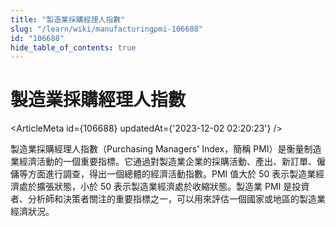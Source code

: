 ```yaml
---
title: "製造業採購經理人指數"
slug: "/learn/wiki/manufacturingpmi-106688"
id: "106688"
hide_table_of_contents: true
---
```



# 製造業採購經理人指數

<ArticleMeta id={106688} updatedAt={'2023-12-02 02:20:23'} />
<div className='border-solid border-b border-t-0 my-4 border-[var(--ifm-color-gray-300)]' />

製造業採購經理人指數（Purchasing Managers' Index，簡稱 PMI）是衡量制造業經濟活動的一個重要指標。它通過對製造業企業的採購活動、產出、新訂單、僱傭等方面進行調查，得出一個總體的經濟活動指數。PMI 值大於 50 表示製造業經濟處於擴張狀態，小於 50 表示製造業經濟處於收縮狀態。製造業 PMI 是投資者、分析師和決策者關注的重要指標之一，可以用來評估一個國家或地區的製造業經濟狀況。
